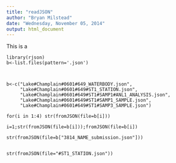```yaml
---
title: "readJSON"
author: "Bryan Milstead"
date: "Wednesday, November 05, 2014"
output: html_document
---
```

<!---
use these command instead of the knit icon if you want the data and work loaded into the R workspace
  library(knitr)
      setwd('json')
  knit('readJSON.rmd')
-->

This is a

```readJson
library(rjson)
b<-list.files(pattern='.json')



b<-c("Lake#Champlain#0601#649_WATERBODY.json",
     "Lake#Champlain#0601#649#ST1_STATION.json",
     "Lake#Champlain#0601#649#ST1#SAMP1#ANL1_ANALYSIS.json",
     "Lake#Champlain#0601#649#ST1#SAMP1_SAMPLE.json",       
     "Lake#Champlain#0601#649#ST1#SAMP3_SAMPLE.json")   

for(i in 1:4) str(fromJSON(file=b[i]))

i=1;str(fromJSON(file=b[i]));fromJSON(file=b[i])

str(fromJSON(file=b["3814_NAME_submission.json"]))


str(fromJSON(file="#ST1_STATION.json"))
 

```

